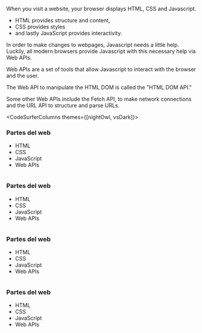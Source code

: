 
<Note>

<p>
	When you visit a website, your browser displays HTML, CSS and Javascript.</p>

- HTML provides structure and content,
- CSS provides styles
- and lastly JavaScript provides interactivity.

<p>
	In order to make changes to webpages, Javascript needs a little help.
	Luckily, all modern browsers provide Javascript with this necessary help via Web APIs.</p>

<p>
	Web APIs are a set of tools that allow Javascript to interact with the browser and the user.</p>

<p>
	The Web API to manipulate the HTML DOM is called the "HTML DOM API."</p>

<p>
	Some other Web APIs include the Fetch API, to make network connections and the URL API to structure and parse URLs.</p>

</Note>

<CodeSurferColumns themes={[nightOwl, vsDark]}>

<Step>

<div>
  <h3>
    Partes del web
  </h3>
  <ul>
    <li>HTML</li>
    <li style={{ visibility: "hidden" }}>CSS</li>
    <li style={{ visibility: "hidden" }}>JavaScript</li>
    <li style={{ visibility: "hidden" }}>Web APIs</li>
  </ul>
</div>

```html file="./html-plain.html" 1:10,26:27 subtitle="structure and content"
```

</Step>

<Step>

<div>
  <h3>
    Partes del web
  </h3>
  <ul>
    <li>HTML</li>
    <li>CSS</li>
    <li style={{ visibility: "hidden" }}>JavaScript</li>
    <li style={{ visibility: "hidden" }}>Web APIs</li>
  </ul>
</div>

```html file="./html-plain.html" 11:18 subtitle="styles"
```

</Step>

<Step>

<div>
  <h3>
    Partes del web
  </h3>
  <ul>
    <li>HTML</li>
    <li>CSS</li>
    <li>JavaScript</li>
    <li style={{ visibility: "hidden" }}>Web APIs</li>
  </ul>
</div>

```html file="./html-plain.html" 19:25 subtitle="interactivity"
```

</Step>

<Step>

<div>
  <h3>
    Partes del web
  </h3>
  <ul>
    <li>HTML</li>
    <li>CSS</li>
    <li>JavaScript</li>
    <li>Web APIs</li>
  </ul>
</div>

```html file="./html-plain.html" 20[21:43],21[27:48],22[19:41],23[21:31],24[13:23] subtitle="Set of tools that allow Javascript to interact with the browser and the user."
```

</Step>

</CodeSurferColumns>
